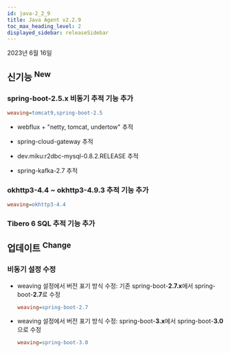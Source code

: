 ```yaml
---
id: java-2_2_9
title: Java Agent v2.2.9
toc_max_heading_level: 2
displayed_sidebar: releaseSidebar
---
```


2023년 6월 16일

## 신기능 <sup><Status>New</Status></sup>

### spring-boot-2.5.x 비동기 추적 기능 추가

```ini title='whatap.conf'
weaving=tomcat9,spring-boot-2.5
```

- webflux + "netty, tomcat, undertow" 추적

- spring-cloud-gateway 추적

- dev.miku:r2dbc-mysql-0.8.2.RELEASE 추적

- spring-kafka-2.7 추적

### okhttp3-4.4 \~ okhttp3-4.9.3 추적 기능 추가

```ini title='whatap.conf'
weaving=okhttp3-4.4
```

### Tibero 6 SQL 추적 기능 추가


## 업데이트 <sup><Status>Change</Status></sup>

### 비동기 설정 수정

- weaving 설정에서 버전 표기 방식 수정: 기존 spring-boot-**2.7.x**에서 spring-boot-**2.7**로 수정

  ```ini title='whatap.conf'
  weaving=spring-boot-2.7
  ```

- weaving 설정에서 버전 표기 방식 수정: spring-boot-**3.x**에서 spring-boot-**3.0**으로 수정

  ```ini title='whatap.conf'
  weaving=spring-boot-3.0
  ```